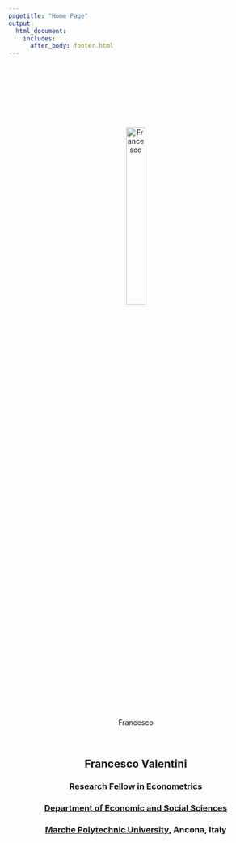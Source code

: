 ```yaml
---
pagetitle: "Home Page"
output: 
  html_document:
    includes:
      after_body: footer.html
---
```


<p>&nbsp;</p>
<p>&nbsp;</p>
<p>&nbsp;</p>
<p>&nbsp;</p>
<center>
![Francesco](me.png){#id .class width=30% height=30%}
<center>
<p>&nbsp;</p>
<center>
## Francesco Valentini
### **Research Fellow in Econometrics**
### **[Department of Economic and Social Sciences](https://www.dises.univpm.it/)**
### **[Marche Polytechnic University](https://www.univpm.it/Entra/), Ancona, Italy**
<center>

<p>&nbsp;</p>
<p>&nbsp;</p>

# [<i class="fa fa-envelope"></i>](contact.html) \  [<i class="fa fa-skype"></i>](https://join.skype.com/invite/dG5n5L4TXASL)  \ [<i class="ai ai-google-scholar"></i>](https://scholar.google.com/citations?user=9AqXyqQAAAAJ&hl=it&oi=sra) \ [<i class="ai ai-ideas-repec"></i>](https://ideas.repec.org/f/pva895.html) \ [<i class="fa fa-github"></i>](https://github.com/fravale)

